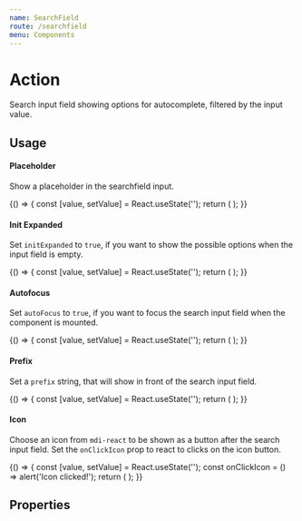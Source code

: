 ```yaml
---
name: SearchField
route: /searchfield
menu: Components
---
```



# Action

Search input field showing options for autocomplete, filtered by the input value.

## Usage

#### Placeholder

Show a placeholder in the searchfield input.

<Playground>
  {() => {
    const [value, setValue] = React.useState('');
    return (
      <SearchField
        value={value}
        onChangeValue={setValue}
        placeholder="Search for your favourite philosopher"
        options={['Nietzsche', 'Schopenhauer', 'Plato', 'Socrates', 'Confucius']}
      />
    );
  }}
</Playground>

#### Init Expanded

Set `initExpanded` to `true`, if you want to show the possible options when the input field is empty.

<Playground>
  {() => {
    const [value, setValue] = React.useState('');
    return (
      <SearchField
        value={value}
        onChangeValue={setValue}
        placeholder="Search for your favourite philosopher"
        options={['Nietzsche', 'Schopenhauer', 'Plato', 'Socrates', 'Confucius']}
        initExpanded
      />
    );
  }}
</Playground>

#### Autofocus

Set `autoFocus` to `true`, if you want to focus the search input field when the component is mounted.

<Playground>
  {() => {
    const [value, setValue] = React.useState('');
    return (
      <SearchField
        value={value}
        onChangeValue={setValue}
        placeholder="Search for your favourite philosopher"
        options={['Nietzsche', 'Schopenhauer', 'Plato', 'Socrates', 'Confucius']}
        autoFocus
      />
    );
  }}
</Playground>

#### Prefix

Set a `prefix` string, that will show in front of the search input field.

<Playground>
  {() => {
    const [value, setValue] = React.useState('');
    return (
      <SearchField
        value={value}
        onChangeValue={setValue}
        options={['Nietzsche', 'Schopenhauer', 'Plato', 'Socrates', 'Confucius']}
        prefix="Fav Philosopher:"
      />
    );
  }}
</Playground>

#### Icon

Choose an icon from `mdi-react` to be shown as a button after the search input field.
Set the `onClickIcon` prop to react to clicks on the icon button.

<Playground>
  {() => {
    const [value, setValue] = React.useState('');
    const onClickIcon = () => alert('Icon clicked!');
    return (
      <SearchField
        value={value}
        onChangeValue={setValue}
        placeholder="Search for your favourite philosopher"
        options={['Nietzsche', 'Schopenhauer', 'Plato', 'Socrates', 'Confucius']}
        icon={MagnifyIcon}
        onClickIcon={onClickIcon}
      />
    );
  }}
</Playground>

## Properties

<Props of={SearchField} />
